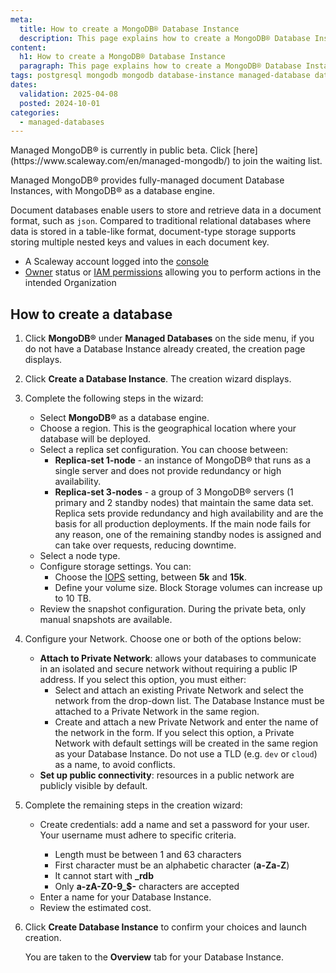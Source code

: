```yaml
---
meta:
  title: How to create a MongoDB® Database Instance
  description: This page explains how to create a MongoDB® Database Instance
content:
  h1: How to create a MongoDB® Database Instance
  paragraph: This page explains how to create a MongoDB® Database Instance
tags: postgresql mongodb mongodb database-instance managed-database database
dates:
  validation: 2025-04-08
  posted: 2024-10-01
categories:
  - managed-databases
---
```


<Message type="important">
Managed MongoDB® is currently in public beta. Click [here](https://www.scaleway.com/en/managed-mongodb/) to join the waiting list.
</Message>

Managed MongoDB® provides fully-managed document Database Instances, with MongoDB® as a database engine.

Document databases enable users to store and retrieve data in a document format, such as `json`. Compared to traditional relational databases where data is stored in a table-like format, document-type storage supports storing multiple nested keys and values in each document key.

<Macro id="requirements" />

- A Scaleway account logged into the [console](https://console.scaleway.com)
- [Owner](/iam/concepts/#owner) status or [IAM permissions](/iam/concepts/#permission) allowing you to perform actions in the intended Organization


## How to create a database

1. Click **MongoDB®** under **Managed Databases** on the side menu, if you do not have a Database Instance already created, the creation page displays.
2. Click **Create a Database Instance**. The creation wizard displays.
3. Complete the following steps in the wizard:
    - Select **MongoDB®** as a database engine.
    - Choose a region. This is the geographical location where your database will be deployed.
    - Select a replica set configuration. You can choose between:
        - **Replica-set 1-node** - an instance of MongoDB® that runs as a single server and does not provide redundancy or high availability.
        - **Replica-set 3-nodes** - a group of 3 MongoDB® servers (1 primary and 2 standby nodes) that maintain the same data set. Replica sets provide redundancy and high availability and are the basis for all production deployments. If the main node fails for any reason, one of the remaining standby nodes is assigned and can take over requests, reducing downtime.
    - Select a node type.
    - Configure storage settings. You can:
      - Choose the [IOPS](/block-storage/concepts/#iops) setting, between **5k** and **15k**.
      - Define your volume size. Block Storage volumes can increase up to 10 TB.
    - Review the snapshot configuration. During the private beta, only manual snapshots are available.
4. Configure your Network. Choose one or both of the options below:
    - **Attach to Private Network**: allows your databases to communicate in an isolated and secure network without requiring a public IP address. If you select this option, you must either:
      - Select and attach an existing Private Network and select the network from the drop-down list.
          <Message type="important">
            The Database Instance must be attached to a Private Network in the same region.
          </Message>
      - Create and attach a new Private Network and enter the name of the network in the form.
          <Message type="important">
            If you select this option, a Private Network with default settings will be created in the same region as your Database Instance. Do not use a TLD (e.g. `dev` or `cloud`) as a name, to avoid conflicts.
          </Message>
    - **Set up public connectivity**: resources in a public network are publicly visible by default.
5. Complete the remaining steps in the creation wizard:
    - Create credentials: add a name and set a password for your user.
      <Message type="important">
      Your username must adhere to specific criteria.
        - Length must be between 1 and 63 characters
        - First character must be an alphabetic character (**a-Za-Z**)
        - It cannot start with **_rdb**
        - Only **a-zA-Z0-9_$-** characters are accepted
      </Message>
    - Enter a name for your Database Instance.
    - Review the estimated cost.
4. Click **Create Database Instance** to confirm your choices and launch creation.

     You are taken to the **Overview** tab for your Database Instance.
